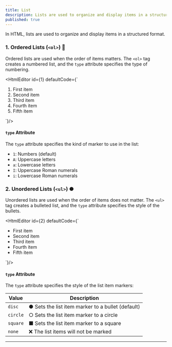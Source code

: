```yaml
---
title: List
description: Lists are used to organize and display items in a structured format.
published: true
---
```


In HTML, lists are used to organize and display items in a structured format.

### 1. Ordered Lists (`<ol>`) 📅
Ordered lists are used when the order of items matters. The `<ol>` tag creates a numbered list, and the `type` attribute specifies the type of numbering.

<HtmlEditor id={1} defaultCode={`<ol type="1">
  <li>First item</li>
  <li>Second item</li>
  <li>Third item</li>
  <li>Fourth item</li>
  <li>Fifth item</li>
</ol>`}/>

#### `type` Attribute
The `type` attribute specifies the kind of marker to use in the list:

- `1`: Numbers (default)
- `A`: Uppercase letters
- `a`: Lowercase letters
- `I`: Uppercase Roman numerals
- `i`: Lowercase Roman numerals


### 2. Unordered Lists (`<ul>`) ●
Unordered lists are used when the order of items does not matter. The `<ul>` tag creates a bulleted list, and the `type` attribute specifies the style of the bullets.


<HtmlEditor id={2} defaultCode={`<ul type="disc">
  <li>First item</li>
  <li>Second item</li>
  <li>Third item</li>
  <li>Fourth item</li>
  <li>Fifth item</li>
</ul>`}/>

#### `type` Attribute
The `type` attribute specifies the style of the list item markers:

| Value   | Description                                   |
|---------|-----------------------------------------------|
| `disc`  | ● Sets the list item marker to a bullet (default) |
| `circle`| ○ Sets the list item marker to a circle          |
| `square`| ■ Sets the list item marker to a square          |
| `none`  | ❌ The list items will not be marked              |

---